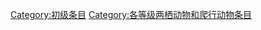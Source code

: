 {{catmore1|[[Wikipedia:两栖动物和爬行动物专题|Wikipedia:两栖动物和爬行动物专题]]}}
{{Articles by Quality|topic=两栖动物和爬行动物|project=两栖动物和爬行动物|format=TOC}}
{{emptycat}}

[[Category:初级条目|Category:初级条目]]
[[Category:各等级两栖动物和爬行动物条目|Category:各等级两栖动物和爬行动物条目]]